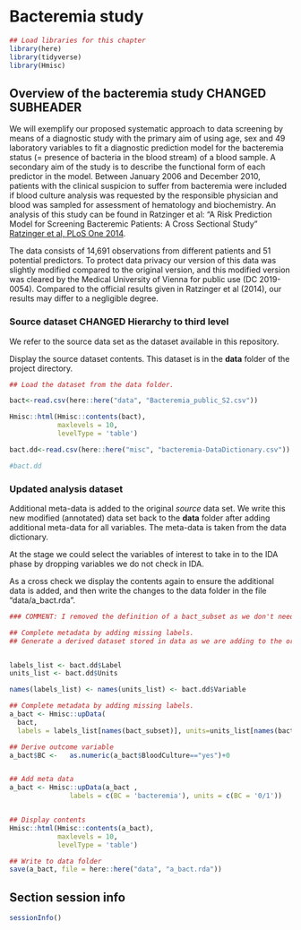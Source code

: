 # Bacteremia study  {#Bacteremia}

```r
## Load libraries for this chapter
library(here)
library(tidyverse)
library(Hmisc)
```



## Overview of the bacteremia study  CHANGED SUBHEADER

We will exemplify our proposed systematic approach to data screening by means of a diagnostic study with the primary aim of using age, sex and 49 laboratory variables to fit a diagnostic prediction model for the bacteremia status (= presence of bacteria in the blood stream) of a blood sample. A secondary aim of the study is to describe the functional form of each predictor in the model. Between January 2006 and December 2010, patients with the clinical suspicion to suffer from bacteremia were included if blood culture analysis was requested by the responsible physician and blood was sampled for assessment of hematology and biochemistry. An analysis of this study can be found in Ratzinger et al: "A Risk Prediction Model for Screening Bacteremic Patients: A Cross Sectional Study"  [Ratzinger et al, PLoS One 2014](https://doi.org/10.1371/journal.pone.0106765).

The data consists of 14,691 observations from different patients and 51 potential predictors. To protect data privacy our version of this data was slightly modified compared to the original version, and this modified version was cleared by the Medical University of Vienna for public use (DC 2019-0054). Compared to the official results given in Ratzinger et al (2014), our results may differ to a negligible degree. 


### Source dataset  CHANGED Hierarchy to third level

We refer to the source data set as the dataset available in this repository.

Display the source dataset contents. This dataset is in the **data** folder of the project directory. 

```r
## Load the dataset from the data folder. 

bact<-read.csv(here::here("data", "Bacteremia_public_S2.csv"))

Hmisc::html(Hmisc::contents(bact),
            maxlevels = 10,
            levelType = 'table')

bact.dd<-read.csv(here::here("misc", "bacteremia-DataDictionary.csv"))

#bact.dd
```


### Updated analysis dataset

Additional meta-data is added to the original *source* data set. We write this new modified (annotated) data set back to the **data** folder after adding additional meta-data for all variables. The meta-data is taken from the data dictionary.

At the stage we could select the variables of interest to take in to the IDA phase by dropping variables we do not check in IDA.

As a cross check we display the contents again to ensure the additional data is added, and then write  the changes to the data folder in the file "data/a_bact.rda". 

```r

### COMMENT: I removed the definition of a bact_subset as we don't need it anymore! (this comment can be deleted)

## Complete metadata by adding missing labels. 
## Generate a derived dataset stored in data as we are adding to the original source dataset obtained. 


labels_list <- bact.dd$Label
units_list <- bact.dd$Units

names(labels_list) <- names(units_list) <- bact.dd$Variable

## Complete metadata by adding missing labels.
a_bact <- Hmisc::upData(
  bact,
  labels = labels_list[names(bact_subset)], units=units_list[names(bact_subset)])

## Derive outcome variable
a_bact$BC <-   as.numeric(a_bact$BloodCulture=="yes")+0


## Add meta data
a_bact <- Hmisc::upData(a_bact ,
               labels = c(BC = 'bacteremia'), units = c(BC = '0/1'))


## Display contents
Hmisc::html(Hmisc::contents(a_bact),
            maxlevels = 10,
            levelType = 'table')

## Write to data folder
save(a_bact, file = here::here("data", "a_bact.rda"))
```

## Section session info

```r
sessionInfo()
```



